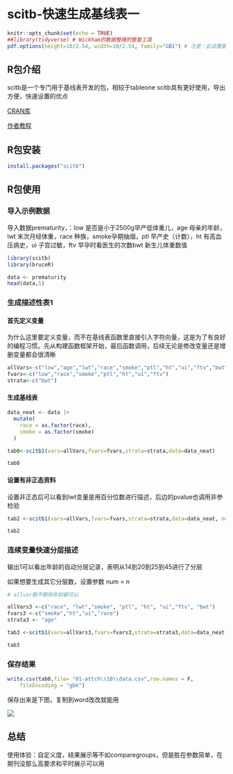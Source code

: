 # scitb-快速生成基线表一

```r
knitr::opts_chunk$set(echo = TRUE)
##library(tidyverse) # Wickham的数据整理的整套工具
pdf.options(height=10/2.54, width=10/2.54, family="GB1") # 注意：此设置要放在最后
```

## R包介绍

scitb是一个专门用于基线表开发的包，相较于tableone scitb具有更好使用，导出方便，快速设置的优点

[CRAN库](https://cran.r-project.org/web//packages/scitb/index.html)

[作者教程]([URL_ADDRESS](https://mp.weixin.qq.com/s?__biz=MzI1NjM3NTE1NQ==&mid=2247489581&idx=1&sn=de498ce7eaf3a3084efebddc568c7068&chksm=ea26f831dd5171272e58c707dac3242a8695d1413dfe5a5c8df926fa32c96728637290b14a6d&scene=21#wechat_redirect))

## R包安装

```r
install.packages("scitb")
```


## R包使用

### 导入示例数据

导入数据prematurity，：low 是否是小于2500g早产低体重儿，age 母亲的年龄，lwt 末次月经体重，race 种族，smoke孕期抽烟，ptl 早产史（计数），ht 有高血压病史，ui 子宫过敏，ftv 早孕时看医生的次数bwt 新生儿体重数值

```r
library(scitb)
library(bruceR)

data <- prematurity
head(data,5)
```

### 生成描述性表1

#### 首先定义变量

为什么这里要定义变量，而不在基线表函数里直接引入字符向量，这是为了有良好的编程习惯。先从构建函数框架开始，最后函数调用，后续无论是修改变量还是增删变量都会很清晰

```r
allVars<-c("low","age","lwt","race","smoke","ptl","ht","ui","ftv","bwt")
fvars<-c("low","race","smoke","ptl","ht","ui","ftv")
strata<-c("bwt")
```


#### 生成基线表

```r
data_neat <- data |> 
  mutate(
    race = as.factor(race),
    smoke = as.factor(smoke)
  )

tab0<-scitb1(vars=allVars,fvars=fvars,strata=strata,data=data_neat)

tab0

```


#### 设置有非正态资料

设置非正态后可以看到lwt变量是用百分位数进行描述，后边的pvalue也调用非参检验

```r
tab2 <-scitb1(vars=allVars,fvars=fvars,strata=strata,data=data_neat, nonnormal=c("lwt"))

tab2
```


### 连续变量快速分层描述

输出1可以看出年龄的自动分层记录，表明从14到20到25到45进行了分层

如果想要生成其它分层数，设置参数 num = n

```r

# allvar删不删除年龄都可以

allVars3 <-c("race", "lwt","smoke", "ptl", "ht", "ui","ftv", "bwt")
fvars3 <-c("smoke","ht","ui","race")
strata3 <- "age"

tab3 <-scitb1(vars=allVars3,fvars=fvars3,strata=strata3,data=data_neat)

tab3

```


### 保存结果


```r
write.csv(tab0,file= "01-attch\\10\\data.csv",row.names = F, 
    fileEncoding = "gbk")
```

保存出来是下图，复制到word改改就能用

![](https://pic-go-42.oss-cn-guangzhou.aliyuncs.com/img/202410211052806.png)

## 总结

使用体验：自定义度，结果展示等不如comparegroups，但是胜在参数简单，在期刊没那么高要求和平时展示可以用
